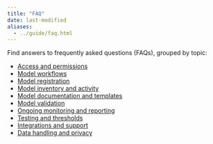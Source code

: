 ```yaml
---
title: "FAQ"
date: last-modified
aliases:
  - ../guide/faq.html
---
```


Find answers to frequently asked questions (FAQs), grouped by topic:

- [Access and permissions](faq-organizations.qmd)
- [Model workflows](faq-workflows.qmd)
- [Model registration](faq-registration.qmd)
- [Model inventory and activity](faq-inventory.qmd)
- [Model documentation and templates](faq-documentation.qmd)
- [Model validation](faq-documentation.qmd)
- [Ongoing monitoring and reporting](faq-documentation.qmd)
- [Testing and thresholds](faq-testing.qmd)
- [Integrations and support](faq-integrations.qmd)
- [Data handling and privacy](faq-privacy.qmd)
